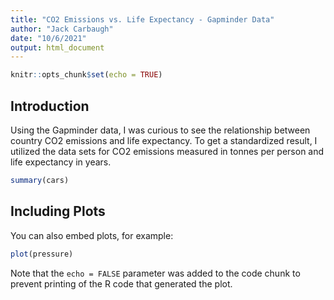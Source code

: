 ```yaml
---
title: "CO2 Emissions vs. Life Expectancy - Gapminder Data"
author: "Jack Carbaugh"
date: "10/6/2021"
output: html_document
---
```


```r
knitr::opts_chunk$set(echo = TRUE)
```

## Introduction

Using the Gapminder data, I was curious to see the relationship between country CO2 emissions and life expectancy. To get a standardized result, I utilized the data sets for CO2 emissions measured in tonnes per person and life expectancy in years.  

```r
summary(cars)
```

## Including Plots

You can also embed plots, for example:

```r
plot(pressure)
```

Note that the `echo = FALSE` parameter was added to the code chunk to prevent printing of the R code that generated the plot.
